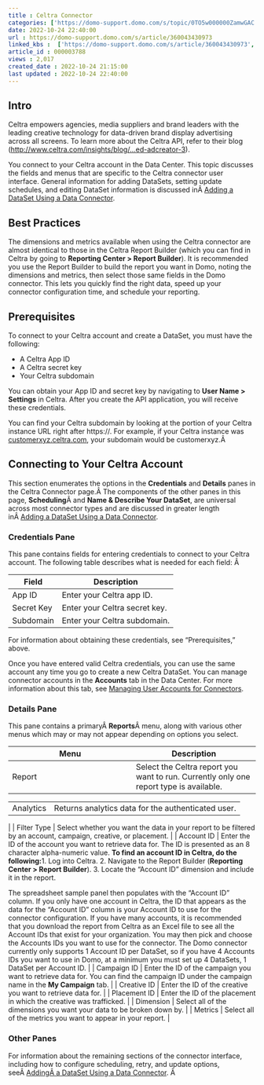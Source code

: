 ```yaml
---
title : Celtra Connector
categories: ['https://domo-support.domo.com/s/topic/0TO5w000000ZamwGAC']
date: 2022-10-24 22:40:00
url : https://domo-support.domo.com/s/article/360043430973
linked_kbs :  ['https://domo-support.domo.com/s/article/360043430973', 'https://domo-support.domo.com/s/article/360042926274', 'https://domo-support.domo.com/s/knowledge-base', 'https://domo-support.domo.com/s/article/360042925494', 'https://domo-support.domo.com/s/article/360043429953', 'https://domo-support.domo.com/s/article/360042926054', 'https://domo-support.domo.com/s/article/360043429933', 'https://domo-support.domo.com/s/article/360043429693', 'https://domo-support.domo.com/s/topic/0TO5w000000ZamwGAC', 'https://domo-support.domo.com/s/article/360043429913']
article_id : 000003788
views : 2,017
created_date : 2022-10-24 21:15:00
last updated : 2022-10-24 22:40:00
---
```




Intro
-----


Celtra empowers agencies, media suppliers and brand leaders with the leading creative technology for data-driven brand display advertising across all screens. To learn more about the Celtra API, refer to their blog ([http://www.celtra.com/insights/blog/...ed-adcreator-3](http://www.celtra.com/insights/blog/creative-javascript-api-introduced-adcreator-3 "http://www.celtra.com/insights/blog/creative-javascript-api-introduced-adcreator-3")).


You connect to your Celtra account in the Data Center. This topic discusses the fields and menus that are specific to the Celtra connector user interface. General information for adding DataSets, setting update schedules, and editing DataSet information is discussed inÂ [Adding a DataSet Using a Data Connector](..\adding_a_dataset_using_a_connector\index.md).


Best Practices
--------------


The dimensions and metrics available when using the Celtra connector are almost identical to those in the Celtra Report Builder (which you can find in Celtra by going to **Reporting Center > Report Builder**). It is recommended you use the Report Builder to build the report you want in Domo, noting the dimensions and metrics, then select those same fields in the Domo connector. This lets you quickly find the right data, speed up your connector configuration time, and schedule your reporting.


Prerequisites
-------------


To connect to your Celtra account and create a DataSet, you must have the following:



* A Celtra App ID
* A Celtra secret key
* Your Celtra subdomain


You can obtain your App ID and secret key by navigating to **User Name > Settings** in Celtra. After you create the API application, you will receive these credentials.


You can find your Celtra subdomain by looking at the portion of your Celtra instance URL right after https://. For example, if your Celtra instance was [customerxyz.celtra.com](http://customerxyz.celtra.com), your subdomain would be customerxyz.Â 


Connecting to Your Celtra Account
---------------------------------


This section enumerates the options in the **Credentials** and **Details** panes in the Celtra Connector page.Â The components of the other panes in this page, **Scheduling**Â and **Name & Describe Your DataSet**, are universal across most connector types and are discussed in greater length inÂ [Adding a DataSet Using a Data Connector](..\adding_a_dataset_using_a_connector\index.md "Adding a DataSet Using a Data Connector").


### Credentials Pane


This pane contains fields for entering credentials to connect to your Celtra account. The following table describes what is needed for each field: Â 




| Field | Description |
| --- | --- |
| App ID | Enter your Celtra app ID. |
| Secret Key | Enter your Celtra secret key. |
| Subdomain | Enter your Celtra subdomain. |


For information about obtaining these credentials, see "Prerequisites," above.


Once you have entered valid Celtra credentials, you can use the same account any time you go to create a new Celtra DataSet. You can manage connector accounts in the **Accounts** tab in the Data Center. For more information about this tab, see [Managing User Accounts for Connectors](..\managing_user_accounts_for_connectors\index.html "Managing User Accounts for Connectors").


### Details Pane


This pane contains a primaryÂ **Reports**Â menu, along with various other menus which may or may not appear depending on options you select.




| Menu | Description |
| --- | --- |
| Report | Select the Celtra report you want to run. Currently only one report type is available.

|  |  |
| --- | --- |
| Analytics | Returns analytics data for the authenticated user. |

 |
| Filter Type | Select whether you want the data in your report to be filtered by an account, campaign, creative, or placement. |
| Account ID | Enter the ID of the account you want to retrieve data for. The ID is presented as an 8 character alpha-numeric value.
**To find an account ID in Celtra, do the following:**1. Log into Celtra.
2. Navigate to the Report Builder (**Reporting Center > Report Builder**).
3. Locate the "Account ID" dimension and include it in the report.

The spreadsheet sample panel then populates with the "Account ID" column.
If you only have one account in Celtra, the ID that appears as the data for the "Account ID" column is your Account ID to use for the connector configuration. If you have many accounts, it is recommended that you download the report from Celtra as an Excel file to see all the Account IDs that exist for your organization. You may then pick and choose the Accounts IDs you want to use for the connector.
The Domo connector currently only supports 1 Account ID per DataSet, so if you have 4 Accounts IDs you want to use in Domo, at a minimum you must set up 4 DataSets, 1 DataSet per Account ID. |
| Campaign ID | Enter the ID of the campaign you want to retrieve data for. You can find the campaign ID under the campaign name in the **My Campaign** tab. |
| Creative ID | Enter the ID of the creative you want to retrieve data for. |
| Placement ID | Enter the ID of the placement in which the creative was trafficked. |
| Dimension | Select all of the dimensions you want your data to be broken down by. |
| Metrics | Select all of the metrics you want to appear in your report. |


### Other Panes


For information about the remaining sections of the connector interface, including how to configure scheduling, retry, and update options, seeÂ [AddingÂ a DataSet Using a Data Connector](..\adding_a_dataset_using_a_connector\index.md). Â